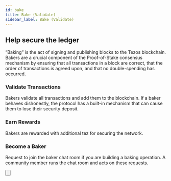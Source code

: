```yaml
---
id: bake
title: Bake (Validate)
sidebar_label: Bake (Validate)
---
```



## Help secure the ledger

“Baking” is the act of signing and publishing blocks to the Tezos blockchain. Bakers are a crucial component of the Proof-of-Stake consensus mechanism by ensuring that all transactions in a block are correct, that the order of transactions is agreed upon, and that no double-spending has occurred.

### Validate Transactions
Bakers validate all transactions and add them to the blockchain. If a baker behaves dishonestly, the protocol has a built-in mechanism that can cause them to lose their security deposit.

### Earn Rewards
Bakers are rewarded with additional tez for securing the network.

### Become a Baker
Request to join the baker chat room if you are building a baking operation. A community member runs the chat room and acts on these requests.

<Button
    text='# Join the Tezos Baking Slack'
    href='mailto:joinslack@tezos-kiln.org?subject=Request+To+Join&body=Please+leave+the+email+body+empty,+it+is+not+being+processed.'/>